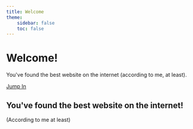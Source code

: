 ```yaml
---
title: Welcome
theme:
    sidebar: false
    toc: false
---
```



<div
    className="hero-wrapper"
    style={{ '--hero-image': "url('/blog/images/hero.png')" }}
>
    <div className="hero-wrapper__content">
        <h1 style={{ fontSize: 'clamp(2.5rem, 5vw, 4rem)', marginBottom: '1rem' }}>
            Welcome!
        </h1>
        <p style={{ fontSize: '1.1rem', maxWidth: '42rem', margin: '0 auto 2rem' }}>
            You've found the best website on the internet (according to me, at least).
        </p>
        <a
            href="#details"
            style={{
                display: 'inline-block',
                padding: '0.75rem 2.5rem',
                borderRadius: '999px',
                background: 'var(--nextra-primary-hue, #2563eb)',
                color: '#fff',
                fontWeight: 600,
                textDecoration: 'none',
                boxShadow: '0 12px 24px rgba(0,0,0,0.15)',
            }}
        >
            Jump In
        </a>
    </div>
</div>

<section id="details">

## You've found the best website on the internet!

(According to me at least)

<TimeStamp date={lastUpdated} />

</section>
